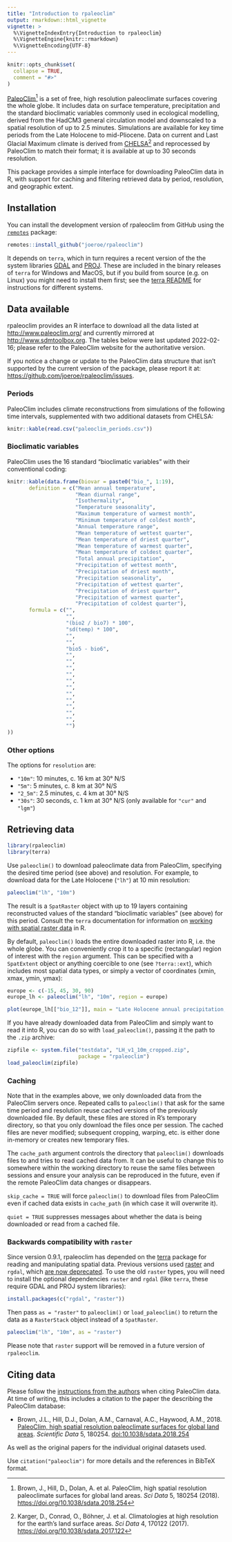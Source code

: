 ```yaml
---
title: "Introduction to rpaleoclim"
output: rmarkdown::html_vignette
vignette: >
  %\VignetteIndexEntry{Introduction to rpaleoclim}
  %\VignetteEngine{knitr::rmarkdown}
  %\VignetteEncoding{UTF-8}
---
```


```r
knitr::opts_chunk$set(
  collapse = TRUE,
  comment = "#>"
)
```

[PaleoClim](http://www.paleoclim.org)^[Brown, J., Hill, D., Dolan, A. et al. PaleoClim, high spatial resolution paleoclimate surfaces for global land areas. *Sci Data* 5, 180254 (2018). <https://doi.org/10.1038/sdata.2018.254>] is a set of free, high resolution paleoclimate surfaces covering the whole globe.
It includes data on surface temperature, precipitation and the standard bioclimatic variables commonly used in ecological modelling, derived from the HadCM3 general circulation model and downscaled to a spatial resolution of up to 2.5 minutes.
Simulations are available for key time periods from the Late Holocene to mid-Pliocene.
Data on current and Last Glacial Maximum climate is derived from [CHELSA](https://chelsa-climate.org/)^[Karger, D., Conrad, O., Böhner, J. et al. Climatologies at high resolution for the earth’s land surface areas. *Sci Data* 4, 170122 (2017). <https://doi.org/10.1038/sdata.2017.122>] and reprocessed by PaleoClim to match their format; it is available at up to 30 seconds resolution.

This package provides a simple interface for downloading PaleoClim data in R, with support for caching and filtering retrieved data by period, resolution, and geographic extent.

## Installation

You can install the development version of rpaleoclim from GitHub using the [`remotes`](https://github.com/r-lib/remotes) package:

```r
remotes::install_github("joeroe/rpaleoclim")
```

It depends on `terra`, which in turn requires a recent version of the the system libraries [GDAL](https://gdal.org/) and [PROJ](https://proj.org/).
These are included in the binary releases of `terra` for Windows and MacOS, but if you build from source (e.g. on Linux) you might need to install them first; see the [terra README](https://github.com/rspatial/terra#from-source-code) for instructions for different systems.

## Data available

rpaleoclim provides an R interface to download all the data listed at <http://www.paleoclim.org/> and currently mirrored at <http://www.sdmtoolbox.org>.
The tables below were last updated 2022-02-16; please refer to the PaleoClim website for the authoritative version.

If you notice a change or update to the PaleoClim data structure that isn't supported by the current version of the package, please report it at: <https://github.com/joeroe/rpaleoclim/issues>.

### Periods

PaleoClim includes climate reconstructions from simulations of the following time intervals, supplemented with two additional datasets from CHELSA:

```r
knitr::kable(read.csv("paleoclim_periods.csv"))
```

### Bioclimatic variables

PaleoClim uses the 16 standard "bioclimatic variables" with their conventional coding:

```r
knitr::kable(data.frame(biovar = paste0("bio_", 1:19),
       definition = c("Mean annual temperature",
                      "Mean diurnal range",
                      "Isothermality",
                      "Temperature seasonality",
                      "Maximum temperature of warmest month",
                      "Minimum temperature of coldest month",
                      "Annual temperature range",
                      "Mean temperature of wettest quarter",
                      "Mean temperature of driest quarter",
                      "Mean temperature of warmest quarter",
                      "Mean temperature of coldest quarter",
                      "Total annual precipitation",
                      "Precipitation of wettest month",
                      "Precipitation of driest month",
                      "Precipitation seasonality",
                      "Precipitation of wettest quarter",
                      "Precipitation of driest quarter",
                      "Precipitation of warmest quarter",
                      "Precipitation of coldest quarter"),
       formula = c("",
                   "",
                   "(bio2 / bio7) * 100",
                   "sd(temp) * 100",
                   "",
                   "",
                   "bio5 - bio6",
                   "",
                   "",
                   "",
                   "",
                   "",
                   "",
                   "",
                   "",
                   "",
                   "",
                   "",
                   "")
))
```

### Other options

The options for `resolution` are:

-   `"10m"`: 10 minutes, c. 16 km at 30° N/S
-   `"5m"`: 5 minutes, c. 8 km at 30° N/S
-   `"2_5m"`: 2.5 minutes, c. 4 km at 30° N/S
-   `"30s"`: 30 seconds, c. 1 km at 30° N/S (only available for `"cur"` and `"lgm"`)


## Retrieving data

```r
library(rpaleoclim)
library(terra)
```

Use `paleoclim()` to download paleoclimate data from PaleoClim, specifying the desired time period (see above) and resolution.
For example, to download data for the Late Holocene (`"lh"`) at 10 min resolution:

```r
paleoclim("lh", "10m")
```

The result is a `SpatRaster` object with up to 19 layers containing reconstructed values of the standard "bioclimatic variables" (see above) for this period.
Consult the `terra` documentation for information on [working with spatial raster data](https://rspatial.org/spatial-terra/8-rastermanip.html) in R.

By default, `paleoclim()` loads the entire downloaded raster into R, i.e. the whole globe.
You can conveniently crop it to a specific (rectangular) region of interest with the `region` argument.
This can be specified with a `SpatExtent` object or anything coercible to one (see `?terra::ext`), which includes most spatial data types, or simply a vector of coordinates (xmin, xmax, ymin, ymax):

```r
europe <- c(-15, 45, 30, 90)
europe_lh <- paleoclim("lh", "10m", region = europe)

plot(europe_lh[["bio_12"]], main = "Late Holocene annual precipitation, Europe")
```

If you have already downloaded data from PaleoClim and simply want to read it into R, you can do so with `load_paleoclim()`, passing it the path to the `.zip` archive:

```r
zipfile <- system.file("testdata", "LH_v1_10m_cropped.zip",
                       package = "rpaleoclim")
load_paleoclim(zipfile)
```

### Caching

Note that in the examples above, we only downloaded data from the PaleoClim servers once.
Repeated calls to `paleoclim()` that ask for the same time period and resolution reuse cached versions of the previously downloaded file.
By default, these files are stored in R's temporary directory, so that you only download the files once per session.
The cached files are never modified; subsequent cropping, warping, etc. is either done in-memory or creates new temporary files.

The `cache_path` argument controls the directory that `paleoclim()` downloads files to and tries to read cached data from.
It can be useful to change this to somewhere within the working directory to reuse the same files between sessions and ensure your analysis can be reproduced in the future, even if the remote PaleoClim data changes or disappears.

`skip_cache = TRUE` will force `paleoclim()` to download files from PaleoClim even if cached data exists in `cache_path` (in which case it will overwrite it).

`quiet = TRUE` suppresses messages about whether the data is being downloaded or read from a cached file.

### Backwards compatibility with `raster`

Since version 0.9.1, rpaleoclim has depended on the [terra](https://rspatial.org/terra/) package for reading and manipulating spatial data.
Previous versions used [raster](https://rspatial.org/raster/) and `rgdal`, which [are now deprecated](https://r-spatial.org/r/2022/04/12/evolution.html).
To use the old `raster` types, you will need to install the optional dependencies `raster` and `rgdal` (like `terra`, these require GDAL and PROJ system libraries):

```r
install.packages(c("rgdal", "raster"))
```

Then pass `as = "raster"` to `paleoclim()` or `load_paleoclim()` to return the data as a `RasterStack` object instead of a `SpatRaster`.

```r
paleoclim("lh", "10m", as = "raster")
```

Please note that `raster` support will be removed in a future version of `rpaleoclim`.

## Citing data

Please follow the [instructions from the authors](http://www.paleoclim.org/how-to-cite/) when citing PaleoClim data.
At time of writing, this includes a citation to the paper the describing the PaleoClim database:

-   Brown, J.L., Hill, D.J., Dolan, A.M., Carnaval, A.C., Haywood, A.M., 2018. [PaleoClim, high spatial resolution paleoclimate surfaces for global land areas](https://www.nature.com/articles/sdata2018254). *Scientific Data* 5, 180254. <doi:10.1038/sdata.2018.254>

As well as the original papers for the individual original datasets used.

Use `citation("paleoclim")` for more details and the references in BibTeX format.

